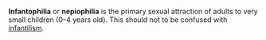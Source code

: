 '''Infantophilia''' or '''nepiophilia''' is the primary sexual attraction of adults to very small children (0&ndash;4 years old).  This should not to be confused with [[infantilism]].

{{psych-stub}}